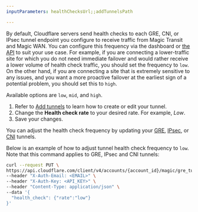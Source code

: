 ```yaml
---
inputParameters: healthChecksUrl;;addTunnelsPath

---
```



By default, Cloudflare servers send <GlossaryTooltip term="tunnel health-check" link={props.one}>health checks</GlossaryTooltip> to each <GlossaryTooltip term="GRE tunnel">GRE</GlossaryTooltip>, CNI, or <GlossaryTooltip term="IPsec tunnel">IPsec</GlossaryTooltip> tunnel endpoint you configure to receive traffic from Magic Transit and Magic WAN. You can configure this frequency via the dashboard or [the API](/api/operations/magic-gre-tunnels-update-gre-tunnel) to suit your use case. For example, if you are connecting a lower-traffic site for which you do not need immediate failover and would rather receive a lower volume of health check traffic, you should set the frequency to `low`. On the other hand, if you are connecting a site that is extremely sensitive to any issues, and you want a more proactive failover at the earliest sign of a potential problem, you should set this to `high`.

Available options are `low`, `mid`, and `high`.

<Tabs> <TabItem label="Dashboard">

1. Refer to <a href={props.two}>Add tunnels</a> to learn how to create or edit your tunnel.
2. Change the **Health check rate** to your desired rate. For example, *Low*.
3. Save your changes.

</TabItem> <TabItem label="API">

You can adjust the health check frequency by updating your [GRE](/api/operations/magic-gre-tunnels-update-gre-tunnel), [IPsec](/api/operations/magic-ipsec-tunnels-update-ipsec-tunnel), or [CNI](/api/operations/magic-interconnects-update-interconnect) tunnels.

Below is an example of how to adjust tunnel health check frequency to `low`. Note that this command applies to GRE, IPsec and CNI tunnels:

```bash
curl --request PUT \
https://api.cloudflare.com/client/v4/accounts/{account_id}/magic/gre_tunnels/{tunnel_id} \
--header "X-Auth-Email: <EMAIL>" \
--header "X-Auth-Key: <API_KEY>" \
--header "Content-Type: application/json" \
--data '{
  "health_check": {"rate":"low"}
}'
```

</TabItem> </Tabs>
